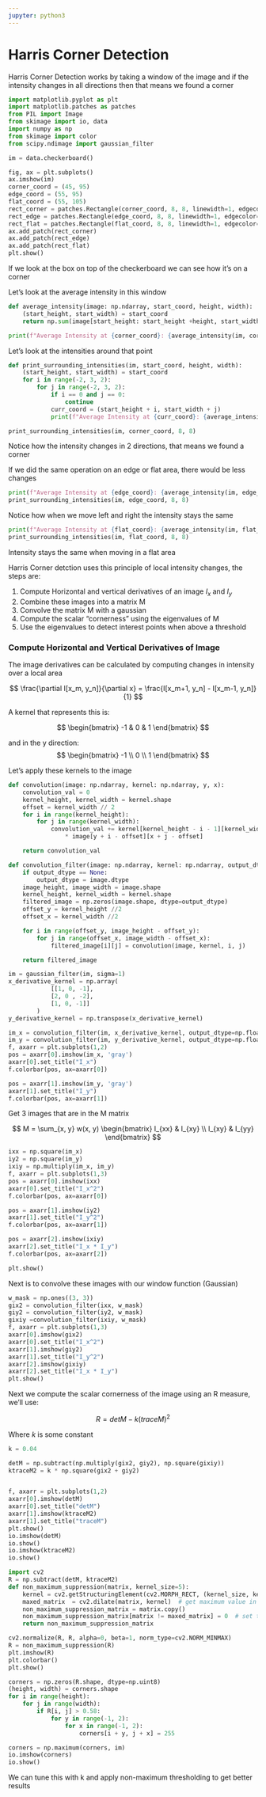 ```yaml
---
jupyter: python3
---
```


# Harris Corner Detection
Harris Corner Detection works by taking a window of the image and if the intensity changes in all directions
then that means we found a corner

```python
import matplotlib.pyplot as plt
import matplotlib.patches as patches
from PIL import Image
from skimage import io, data
import numpy as np
from skimage import color
from scipy.ndimage import gaussian_filter
```

```python
im = data.checkerboard()

fig, ax = plt.subplots()
ax.imshow(im)
corner_coord = (45, 95)
edge_coord = (55, 95)
flat_coord = (55, 105)
rect_corner = patches.Rectangle(corner_coord, 8, 8, linewidth=1, edgecolor='r', facecolor='none')
rect_edge = patches.Rectangle(edge_coord, 8, 8, linewidth=1, edgecolor='b', facecolor='none')
rect_flat = patches.Rectangle(flat_coord, 8, 8, linewidth=1, edgecolor='g', facecolor='none')
ax.add_patch(rect_corner)
ax.add_patch(rect_edge)
ax.add_patch(rect_flat)
plt.show()
```

If we look at the box on top of the checkerboard we can see how it's on a corner

Let's look at the average intensity in this window

```python
def average_intensity(image: np.ndarray, start_coord, height, width):
    (start_height, start_width) = start_coord
    return np.sum(image[start_height: start_height +height, start_width:start_width+width]) / (height * width)

print(f"Average Intensity at {corner_coord}: {average_intensity(im, corner_coord, 8, 8)}")
```

Let's look at the intensities around that point

```python
def print_surrounding_intensities(im, start_coord, height, width):
    (start_height, start_width) = start_coord
    for i in range(-2, 3, 2):
        for j in range(-2, 3, 2):
            if i == 0 and j == 0:
                continue
            curr_coord = (start_height + i, start_width + j)
            print(f"Average Intensity at {curr_coord}: {average_intensity(im, curr_coord, height, width)}")

print_surrounding_intensities(im, corner_coord, 8, 8)
```

Notice how the intensity changes in 2 directions, that means we found a corner

If we did the same operation on an edge or flat area, there would be less changes

```python
print(f"Average Intensity at {edge_coord}: {average_intensity(im, edge_coord, 8, 8)}\n")
print_surrounding_intensities(im, edge_coord, 8, 8)
```

Notice how when we move left and right the intensity stays the same


```python
print(f"Average Intensity at {flat_coord}: {average_intensity(im, flat_coord, 8, 8)}\n")
print_surrounding_intensities(im, flat_coord, 8, 8)
```
Intensity stays the same when moving in a flat area


Harris Corner detction uses this principle of local intensity changes, the steps are:

1. Compute Horizontal and vertical derivatives of an image $I_{x}$ and ${I_y}$
2. Combine these images into a matrix M
3. Convolve the matrix M with a gaussian
4. Compute the scalar "cornerness" using the eigenvalues of M
5. Use the eigenvalues to detect interest points when above a threshold



### Compute Horizontal and Vertical Derivatives of Image

The image derivatives can be calculated by computing changes in intensity over a local area

$$
\frac{\partial I[x_m, y_n]}{\partial x} = \frac{I[x_m+1, y_n] - I[x_m-1, y_n]}{1}
$$

A kernel that represents this is:

$$
\begin{bmatrix}
-1 & 0 & 1
\end{bmatrix}
$$

and in the y direction:
$$
\begin{bmatrix}
-1 \\ 0 \\ 1
\end{bmatrix}
$$

Let's apply these kernels to the image


```python
def convolution(image: np.ndarray, kernel: np.ndarray, y, x):
    convolution_val = 0
    kernel_height, kernel_width = kernel.shape
    offset = kernel_width // 2
    for i in range(kernel_height):
        for j in range(kernel_width):
            convolution_val += kernel[kernel_height - i - 1][kernel_width - j - 1] \
                * image[y + i - offset][x + j - offset]

    return convolution_val

def convolution_filter(image: np.ndarray, kernel: np.ndarray, output_dtype=None):
    if output_dtype == None:
        output_dtype = image.dtype
    image_height, image_width = image.shape
    kernel_height, kernel_width = kernel.shape
    filtered_image = np.zeros(image.shape, dtype=output_dtype)
    offset_y = kernel_height //2
    offset_x = kernel_width //2

    for i in range(offset_y, image_height - offset_y):
        for j in range(offset_x, image_width - offset_x):
            filtered_image[i][j] = convolution(image, kernel, i, j)

    return filtered_image
```

```python
im = gaussian_filter(im, sigma=1)
x_derivative_kernel = np.array(
            [[1, 0, -1],
            [2, 0 , -2], 
            [1, 0, -1]]
        )
y_derivative_kernel = np.transpose(x_derivative_kernel)

im_x = convolution_filter(im, x_derivative_kernel, output_dtype=np.float32)
im_y = convolution_filter(im, y_derivative_kernel, output_dtype=np.float32)
f, axarr = plt.subplots(1,2)
pos = axarr[0].imshow(im_x, 'gray')
axarr[0].set_title("I_x")
f.colorbar(pos, ax=axarr[0])

pos = axarr[1].imshow(im_y, 'gray')
axarr[1].set_title("I_y")
f.colorbar(pos, ax=axarr[1])
```


Get 3 images that are in the M matrix

$$
M = \sum_{x, y} w(x, y)
\begin{bmatrix} 
I_{xx} & I_{xy} \\
I_{xy} & I_{yy}
\end{bmatrix}
$$

```python
ixx = np.square(im_x)
iy2 = np.square(im_y)
ixiy = np.multiply(im_x, im_y)
f, axarr = plt.subplots(1,3)
pos = axarr[0].imshow(ixx)
axarr[0].set_title("I_x^2")
f.colorbar(pos, ax=axarr[0])

pos = axarr[1].imshow(iy2)
axarr[1].set_title("I_y^2")
f.colorbar(pos, ax=axarr[1])

pos = axarr[2].imshow(ixiy)
axarr[2].set_title("I_x * I_y")
f.colorbar(pos, ax=axarr[2])

plt.show()
```

Next is to convolve these images with our window function (Gaussian)

```python
w_mask = np.ones((3, 3))
gix2 = convolution_filter(ixx, w_mask)
giy2 = convolution_filter(iy2, w_mask)
gixiy =convolution_filter(ixiy, w_mask)
f, axarr = plt.subplots(1,3)
axarr[0].imshow(gix2)
axarr[0].set_title("I_x^2")
axarr[1].imshow(giy2)
axarr[1].set_title("I_y^2")
axarr[2].imshow(gixiy)
axarr[2].set_title("I_x * I_y")
plt.show()
```

Next we compute the scalar cornerness of the image using an R measure, we'll use:

$$
R = detM - k(traceM)^2
$$

Where $k$ is some constant


```python
k = 0.04

detM = np.subtract(np.multiply(gix2, giy2), np.square(gixiy))
ktraceM2 = k * np.square(gix2 + giy2)


f, axarr = plt.subplots(1,2)
axarr[0].imshow(detM)
axarr[0].set_title("detM")
axarr[1].imshow(ktraceM2)
axarr[1].set_title("traceM")
plt.show()
io.imshow(detM)
io.show()
io.imshow(ktraceM2)
io.show()

```

```python
import cv2
R = np.subtract(detM, ktraceM2)
def non_maximum_suppression(matrix, kernel_size=5):
    kernel = cv2.getStructuringElement(cv2.MORPH_RECT, (kernel_size, kernel_size))  # rectangular kernel
    maxed_matrix  = cv2.dilate(matrix, kernel)  # get maximum value in the window for each pixel
    non_maximum_suppression_matrix = matrix.copy()
    non_maximum_suppression_matrix[matrix != maxed_matrix] = 0  # set to 0 pixel originally are not local maxima
    return non_maximum_suppression_matrix

cv2.normalize(R, R, alpha=0, beta=1, norm_type=cv2.NORM_MINMAX)
R = non_maximum_suppression(R)
plt.imshow(R)
plt.colorbar()
plt.show()
```

```python
corners = np.zeros(R.shape, dtype=np.uint8)
(height, width) = corners.shape
for i in range(height):
    for j in range(width):
        if R[i, j] > 0.58:
            for y in range(-1, 2):
                for x in range(-1, 2):
                    corners[i + y, j + x] = 255

corners = np.maximum(corners, im)
io.imshow(corners)
io.show()
```


We can tune this with k and apply non-maximum thresholding to get better results

